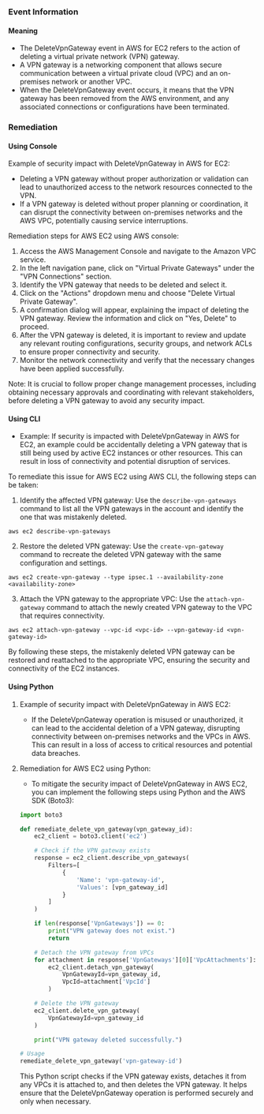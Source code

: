 
### Event Information

#### Meaning

- The DeleteVpnGateway event in AWS for EC2 refers to the action of deleting a virtual private network (VPN) gateway.
- A VPN gateway is a networking component that allows secure communication between a virtual private cloud (VPC) and an on-premises network or another VPC.
- When the DeleteVpnGateway event occurs, it means that the VPN gateway has been removed from the AWS environment, and any associated connections or configurations have been terminated.

### Remediation

#### Using Console

Example of security impact with DeleteVpnGateway in AWS for EC2:
- Deleting a VPN gateway without proper authorization or validation can lead to unauthorized access to the network resources connected to the VPN.
- If a VPN gateway is deleted without proper planning or coordination, it can disrupt the connectivity between on-premises networks and the AWS VPC, potentially causing service interruptions.

Remediation steps for AWS EC2 using AWS console:
1. Access the AWS Management Console and navigate to the Amazon VPC service.
2. In the left navigation pane, click on "Virtual Private Gateways" under the "VPN Connections" section.
3. Identify the VPN gateway that needs to be deleted and select it.
4. Click on the "Actions" dropdown menu and choose "Delete Virtual Private Gateway".
5. A confirmation dialog will appear, explaining the impact of deleting the VPN gateway. Review the information and click on "Yes, Delete" to proceed.
6. After the VPN gateway is deleted, it is important to review and update any relevant routing configurations, security groups, and network ACLs to ensure proper connectivity and security.
7. Monitor the network connectivity and verify that the necessary changes have been applied successfully.

Note: It is crucial to follow proper change management processes, including obtaining necessary approvals and coordinating with relevant stakeholders, before deleting a VPN gateway to avoid any security impact.

#### Using CLI

- Example: If security is impacted with DeleteVpnGateway in AWS for EC2, an example could be accidentally deleting a VPN gateway that is still being used by active EC2 instances or other resources. This can result in loss of connectivity and potential disruption of services.

To remediate this issue for AWS EC2 using AWS CLI, the following steps can be taken:

1. Identify the affected VPN gateway: Use the `describe-vpn-gateways` command to list all the VPN gateways in the account and identify the one that was mistakenly deleted.

```
aws ec2 describe-vpn-gateways
```

2. Restore the deleted VPN gateway: Use the `create-vpn-gateway` command to recreate the deleted VPN gateway with the same configuration and settings.

```
aws ec2 create-vpn-gateway --type ipsec.1 --availability-zone <availability-zone>
```

3. Attach the VPN gateway to the appropriate VPC: Use the `attach-vpn-gateway` command to attach the newly created VPN gateway to the VPC that requires connectivity.

```
aws ec2 attach-vpn-gateway --vpc-id <vpc-id> --vpn-gateway-id <vpn-gateway-id>
```

By following these steps, the mistakenly deleted VPN gateway can be restored and reattached to the appropriate VPC, ensuring the security and connectivity of the EC2 instances.

#### Using Python

1. Example of security impact with DeleteVpnGateway in AWS EC2:
   - If the DeleteVpnGateway operation is misused or unauthorized, it can lead to the accidental deletion of a VPN gateway, disrupting connectivity between on-premises networks and the VPCs in AWS. This can result in a loss of access to critical resources and potential data breaches.

2. Remediation for AWS EC2 using Python:
   - To mitigate the security impact of DeleteVpnGateway in AWS EC2, you can implement the following steps using Python and the AWS SDK (Boto3):

   ```python
   import boto3

   def remediate_delete_vpn_gateway(vpn_gateway_id):
       ec2_client = boto3.client('ec2')

       # Check if the VPN gateway exists
       response = ec2_client.describe_vpn_gateways(
           Filters=[
               {
                   'Name': 'vpn-gateway-id',
                   'Values': [vpn_gateway_id]
               }
           ]
       )

       if len(response['VpnGateways']) == 0:
           print("VPN gateway does not exist.")
           return

       # Detach the VPN gateway from VPCs
       for attachment in response['VpnGateways'][0]['VpcAttachments']:
           ec2_client.detach_vpn_gateway(
               VpnGatewayId=vpn_gateway_id,
               VpcId=attachment['VpcId']
           )

       # Delete the VPN gateway
       ec2_client.delete_vpn_gateway(
           VpnGatewayId=vpn_gateway_id
       )

       print("VPN gateway deleted successfully.")

   # Usage
   remediate_delete_vpn_gateway('vpn-gateway-id')
   ```

   This Python script checks if the VPN gateway exists, detaches it from any VPCs it is attached to, and then deletes the VPN gateway. It helps ensure that the DeleteVpnGateway operation is performed securely and only when necessary.

